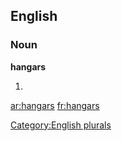 
==English==

===Noun===
'''hangars'''

# {{plural of|[[hangar]]}}

[[Category:English plurals]]

[[ar:hangars]]
[[fr:hangars]]